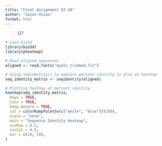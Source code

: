 ```yaml
---
title: "Final Assignment Q7-10"
author: "Jason Hsiao"
format: html
---
```


> Q7

```r
# Load bio3d
library(bio3d) 
library(pheatmap)

# Read aligned sequences 
aligned <- read.fasta("myaln_trimmed.fst")

# Using seqidentity() to measure percent identity to plot on heatmap
seq_identity_matrix <- seqidentity(aligned)

# Plotting heatmap of percent identity
heatmap(seq_identity_matrix,
  Rowv = TRUE,
  Colv = TRUE,
  keep.dendro = TRUE,
  col = colorRampPalette(c("white", "blue"))(100),
  scale = "none",
  main = "Sequence Identity Heatmap",
  cexRow = 0.5,
  cexCol = 0.5,
  mar = c(10, 10),
)

```

